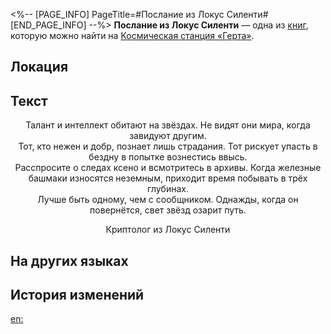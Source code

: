<%-- [PAGE_INFO]
PageTitle=#Послание из Локус Силенти#
[END_PAGE_INFO] --%>
{{Дополнить}}
{{Книга Инфобокс
|id           = 056
|Название     = 
|Изображение  = Журнал с КСГ.png
|Мир          = Космическая станция «Герта»
|Томов        = 1
|Автор        = <!--нужно добавить-->
|Описание     = Конфиденциальное письмо, представленное самопровозглашённым криптологом из Пустоты Локуса Силенти. Кажется, в нём говорится о заговорщиках Ксеногидро.
|Том1         = {{tx}}
|Источник1    = {{tx|Отсутствует источник}}
|Персонажи    = 
|Фракции      = 
}}
'''Послание из Локус Силенти''' — одна из [[Книги|книг]], которую можно найти на [[Космическая станция «Герта»]].

==Локация==
{{Отметка карты|<!--название карты-->|<!--id отметки-->}}

==Текст==
<div align="center">Талант и интеллект обитают на звёздах. Не видят они мира, когда завидуют другим.<br />
Тот, кто нежен и добр, познает лишь страдания. Тот рискует упасть в бездну в попытке вознестись ввысь.<br />
Расспросите о следах ксено и всмотритесь в архивы. Когда железные башмаки износятся неземным, приходит время побывать в трёх глубинах.<br />
Лучше быть одному, чем с сообщником. Однажды, когда он повернётся, свет звёзд озарит путь.

Криптолог из Локус Силенти</div>

==На других языках==
{{На других языках
|en   = Letter From Locus Silentii
|zhs  = 宓堂传语
|zht  = 宓堂傳語
|ja   = 伏堂伝語
|ko   = 고요한 사당의 전서
|es   = Carta de Locus Silentii
|fr   = Lettre de Locus Silentii
|ru   = Послание из Локус Силенти
|th   = จดหมายจาก Locus Silentii
|vi   = Lời Trong Cõi Lặng
|de   = Brief vom Locus Silentii
|id   = Surat dari Locus Silentii
|pt   = Carta de Locus Silentii
}}

==История изменений==
{{История изменений|3.5}}

[[en:]]